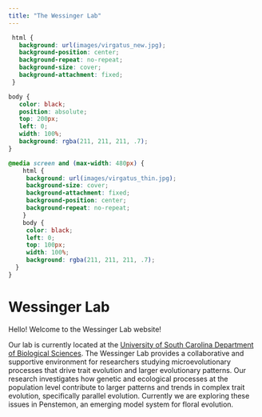 ```yaml
---
title: "The Wessinger Lab"
---
```

<!--hello, this is an html comment--> 
<!--the title here NORMALLY controls the big text at the top of this webpage as well as the title shown within the tab but I changed that so this title only controls the text within the tab for all .Rmds/.htmls (the change is coded within the in_header.html) because I wanted the information in the tab to say something different than the text at the top of each webpage--> 



<!--the code below indicates this is a code block containing code (within the ```) in the language css and we don't want this code to be echoed onto the website (echo=F)-->
<!--note: no coments can be made within the code block bc rmd is weird so all comments will be below the block and will occur below a comment out version of the thing excatly as it appears within the block,--> 
```css
 html {
   background: url(images/virgatus_new.jpg);
   background-position: center;
   background-repeat: no-repeat;
   background-size: cover;
   background-attachment: fixed;
 }

body {
   color: black;
   position: absolute; 
   top: 200px; 
   left: 0; 
   width: 100%; 
   background: rgba(211, 211, 211, .7);
}

@media screen and (max-width: 480px) {
    html {
     background: url(images/virgatus_thin.jpg);
     background-size: cover;
     background-attachment: fixed;
     background-position: center;
     background-repeat: no-repeat;
    }
    body {
     color: black;
     left: 0;
     top: 100px;
     width: 100%; 
     background: rgba(211, 211, 211, .7);
  }
}
```

<!-- ```{css, echo=FALSE} -->
 <!-- html { -->
 <!--   background: url(images/virgatus_new.jpg);  -->
 <!--   background-position: center; -->
 <!--   background-repeat: no-repeat; -->
 <!--   background-size: cover; -->
 <!--   background-attachment: fixed; -->
 <!-- } -->

<!-- the html object formatted above (still in the language css) sets the background image used for this webpage 
#IMP the image is dynamically scaling when set this way meaning it's size and what is show changes when you change your browser/screen size
the url() command tells the computer where this image is currently located compared to the director the rproj is in so it's in a folder called images and the image itself is called virgatus_new.jpg
background-position: center; just centers the image vertically and horizontally within the screen
background-repeat: no-repeat; means if the screen is too big that the image can't take up the whole thing, don't repeat the image
background-size: cover is what makes this image cover the entire width of the screen
background-attachment: fixed; is kind of complicated but means that is there is enough text that the screen needs to scroll, keep the image fixed in it's place aka don't scroll with the text -->

<!-- body { -->
<!--    color: black; -->
<!--    position: absolute;  -->
<!--    top: 200px;  -->
<!--    left: 0;  -->
<!--    width: 100%;  -->
<!--    background: rgba(211, 211, 211, .7); -->
<!-- } -->

<!--the body object formatted above (still in the language css) sets the style for the "body" aka the actual text within this webpage
#IMP: this body is set here because it is different than the way we generally want the body formatted in the other pages, if it was something that we wanted on all of the pages then we would set it witin the style.css
color: sets the color of the text
position: absolute sets the position to be the same relative to the scaling of it's containing block aka relative to the position of other things contained within the page (like images)
top: 200 px means the body will start 200 pixels down from the top of the screen (again regardless of width or other things contained withing this page as discussed above)
left: 0 means the body will start 0 pixels from the left of the screen (again regardless of width or other things contained withing this page as discussed above)
width: 100% sets the width of the body to cover 100% of the width of the screen
background: rgba(211, 211, 211, .7); sets the backgrund of the body to be a light grey (hex code 211, 211, 211) with an alpha (transparency) value of .7 (70% opaque) -->

<!-- @media screen and (max-width: 480px) { -->
<!--     html { -->
<!--      background: url(images/virgatus_thin.jpg); -->
<!--      background-size: cover; -->
<!--      background-attachment: fixed; -->
<!--      background-position: center; -->
<!--      background-repeat: no-repeat; -->
<!--     } -->
<!--     body { -->
<!--      color: black; -->
<!--      left: 0;  -->
<!--      top: 100px; -->
<!--      width: 100%;  -->
<!--      background: rgba(211, 211, 211, .7); -->
<!--   } -->
<!-- } -->
<!-- this block changes the settings that were discussed above to be different if the screen size is smaller than 480 pixels in width aka on phones/ipads because the formatting as it was looked super bad on phones before

you can check what this looks like after knitting this webpage by narrowing your screen until it shifts into the different formattng

the html object is formatted to be largerly the same as the default for bigger screens that was discussed above, one difference is the image that it uses (virgatus_thin.jpg) is a cropped version of the orginal image because it looks nicer to have a skinnier image here

the body formatting here is also largerly the same except there is a smaller distance from the top of the screen (100 px instead of 200px) -->

<!-- below is the actual body of the text, aka what is getting formatted in the css body{} above -->

# Wessinger Lab 
<!-- Wessinger Lab is text that is in the header 1 format (styled to have a certain font size and to be centered within the style.css) which is the largest header and is always called in rmd by a single hastag (unlike normal R where hastags are commments, hashtags always represent the size of the header in rmd, so ## is header 2 the second biggest header and ### is header 3 which is third biggest... etc.)--> 

Hello! Welcome to the Wessinger Lab website!

Our lab is currently located at the [University of South Carolina Department of Biological Sciences](https://www.sc.edu/study/colleges_schools/artsandsciences/biological_sciences/our_people/directory/wessinger_carolyn.php). The Wessinger Lab provides a collaborative and supportive environment for researchers studying microevolutionary processes that drive trait evolution and larger evolutionary patterns. Our research investigates how genetic and ecological processes at the population level contribute to larger patterns and trends in complex trait evolution, specifically parallel evolution. Currently we are exploring these issues in Penstemon, an emerging model system for floral evolution.

<!-- the text above is all normal body text which is styled first by the css formatting contained within this webpage as discussed above (currently formats placement, background color) and second by the formatting contained in the style.css (currently formats font type and font size)-->
<!--note the [] encase a set of words that are hyperlinked by the following link contained within the () -->
